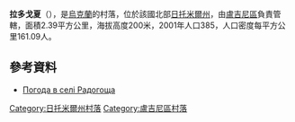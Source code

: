 {{coord|50|57|21|N|28|19|17|E|scale:30000|display=title}}

'''拉多戈夏'''（{{lang-uk|Радогоща}}），是[[烏克蘭|烏克蘭]]的村落，位於該國北部[[日托米爾州|日托米爾州]]，由[[盧吉尼區|盧吉尼區]]負責管轄，面積2.39平方公里，海拔高度200米，2001年人口385，人口密度每平方公里161.09人。

==參考資料== 
* [http://weather.in.ua/ua/zhitomirskaja/21994 Погода в селі Радогоща] {{Wayback|url=http://weather.in.ua/ua/zhitomirskaja/21994 |date=20111219161058 }}

{{DEFAULTSORT:Радогоща}}
[[Category:日托米爾州村落|Category:日托米爾州村落]]
[[Category:盧吉尼區村落|Category:盧吉尼區村落]]


{{Zhytomyr-geo-stub}}